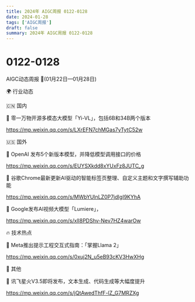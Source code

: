 ```yaml
---
title: 2024年 AIGC周报 0122-0128
date: 2024-01-28
tags: ['AIGC周报']
draft: false
summary: 2024年 AIGC周报 0122-0128
---
```

# 0122-0128
AIGC动态周报 🚀(01月22日—01月28日)

🌍 行业动态

🇨🇳 国内

📰 零一万物开源多模态大模型「Yi-VL」，包括6B和34B两个版本

https://mp.weixin.qq.com/s/LXrEFN7chMGas7yTytC52w

🇺🇸 国外

📰 OpenAI 发布5个新版本模型，并降低模型调用接口的价格

https://mp.weixin.qq.com/s/EUYSXkdd8xYUxFz8JUTC_g

📰 谷歌Chrome最新更新AI驱动的智能标签页整理、自定义主题和文字撰写辅助功能

https://mp.weixin.qq.com/s/MWbYUlnLZ0P7jdIgI9KYhA

📰 Google发布AI视频大模型「Lumiere」，

https://mp.weixin.qq.com/s/xll8PDShv-Nev7HZ4warOw

🔥 技术热点

📝 Meta推出提示工程交互式指南：「掌握Llama 2」

https://mp.weixin.qq.com/s/0xuj2N_u5eB93cKV3HwXHg

🎉 其他

🚀 讯飞星火V3.5即将发布，文本生成、代码生成等大幅度提升

https://mp.weixin.qq.com/s/jQtAwedThfF-lZ_G7MRZXg